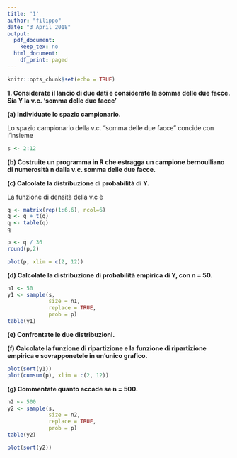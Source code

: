 ```yaml
---
title: '1'
author: "filippo"
date: "3 April 2018"
output:
  pdf_document:
    keep_tex: no
  html_document:
    df_print: paged
---
```


```r
knitr::opts_chunk$set(echo = TRUE)
```

**1. Considerate il lancio di due dati e considerate la somma delle due facce. Sia Y la v.c. ‘somma delle due facce’**

**(a) Individuate lo spazio campionario.**

Lo spazio campionario della v.c. "somma delle due facce" concide con l'insieme
```r
s <- 2:12
```

**(b) Costruite un programma in R che estragga un campione bernoulliano di numerosità n dalla v.c. somma delle due facce.**


**(c) Calcolate la distribuzione di probabilità di Y.**

La funzione di densità della v.c è
```r
q <- matrix(rep(1:6,6), ncol=6)
q <- q + t(q)
q <- table(q)
q

p <- q / 36
round(p,2)
```

```r
plot(p, xlim = c(2, 12))
```

**(d) Calcolate la distribuzione di probabilità empirica di Y, con n = 50.**
```r
n1 <- 50
y1 <- sample(s,
             size = n1,
             replace = TRUE,
             prob = p)
table(y1)
```
**(e) Confrontate le due distribuzioni.**

**(f) Calcolate la funzione di ripartizione e la funzione di ripartizione empirica e sovrapponetele in un’unico grafico.**

```r
plot(sort(y1))
plot(cumsum(p), xlim = c(2, 12))
```

**(g) Commentate quanto accade se n = 500.**
```r
n2 <- 500
y2 <- sample(s,
             size = n2,
             replace = TRUE,
             prob = p)
table(y2)
```

```r
plot(sort(y2))
```

